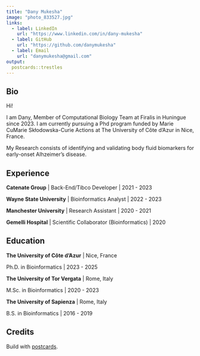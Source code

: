 ---
title: "Dany Mukesha"
image: "photo_833527.jpg"
links:
  - label: LinkedIn
    url: "https://www.linkedin.com/in/dany-mukesha"
  - label: GitHub
    url: "https://github.com/danymukesha"
  - label: Email
    url: "danymukesha@gmail.com"
output:
  postcards::trestles
---

## Bio

Hi!

I am Dany, Member of Computational Biology Team at Firalis in Huningue since 2023. I am currently pursuing a Phd program funded by Marie CuMarie Skłodowska-Curie Actions at The University of Côte d'Azur in Nice, France.

My Research consists of identifying and validating body fluid biomarkers for early-onset Alhzeimer's disease.

## Experience

**Catenate Group** \| Back-End/Tibco Developer \| 2021 - 2023

**Wayne State University** \| Bioinformatics Analyst \| 2022 - 2023

**Manchester University** \| Research Assistant \| 2020 - 2021

**Gemelli Hospital** \| Scientific Collaborator (Bioinformatics) \| 2020

## Education

**The University of Côte d'Azur** \| Nice, France

Ph.D. in Bioinformatics \| 2023 - 2025

**The University of Tor Vergata** \| Rome, Italy

M.Sc. in Bioinformatics \| 2020 - 2023

**The University of Sapienza** \| Rome, Italy

B.S. in Bioinformatics \| 2016 - 2019

## Credits

Build with [postcards](https://cran.r-project.org/package=postcards).

